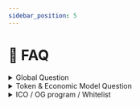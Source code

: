 ```yaml
---
sidebar_position: 5
---
```


# 👷 FAQ

<details>
  <summary>Global Question</summary>
  <details>
    <summary>Noobizes, what is it ?</summary>
    <p>
      Please read the doc{' '}
      <a href="/docs/platform">
        <strong>HERE</strong>
      </a>
    </p>
  </details>
  <details>
    <summary>Why use the blockchain ?</summary>
    <p>
      The blockchain{' '}
      <strong>ensure a decentralization and an immutability</strong> of the
      data, it also allows to obtain a <strong>traceability over time</strong>.
      With <strong>Noobizes</strong> we aim to{' '}
      <strong>bring automatisation to the esport field</strong>, but also a{' '}
      <strong>trustful and secure environment</strong> for gamers.
      <br />
      The <strong>storage in blockchain</strong> then allows to obtain a
      traceability <strong>of the results and the various tournaments</strong>,
      which then establishes a <strong>Track record</strong> allowing to certify
      your victories and defeats. <br />
      This <strong>Track record</strong> would be a sure way to <strong>certify your CV in esport through your entire life</strong>
    </p>
  </details>
  <details>
    <summary>I am a gamer, what can I do on Noobizes ?</summary>
    <p>
      Please read the doc{' '}
      <a href="/docs/platform/what-you-can-do">
        <strong>HERE</strong>
      </a>
    </p>
  </details>
  <details>
    <summary>How can I follow your news ?</summary>
    <p>
      To follow the news of the project, just follow us on our official social
      networks. <br />
      To avoid misinformation and fakesnews it is strongly recommended to take into
      consideration only the information coming from our networks. All our networks
      can be found <a href="https://linktr.ee/Noobizes" target="_blank">
        <strong>HERE</strong>
      </a> or in the footer at the bottom of this website
    </p>
  </details>
  <details>
    <summary>What is the proof of victory ?</summary>
    <p>
      Please read the doc{' '}
      <a href="/docs/platform/proof-of-victory">
        <strong>HERE</strong>
      </a>
    </p>
  </details>
  <details>
    <summary>How do you collect the results of the games ?</summary>
    <p>
      Please read the doc{' '}
      <a href="/docs/platform/proof-of-victory">
        <strong>HERE</strong>
      </a>
    </p>
  </details>
  <details>
    <summary>How can I contact the support ?</summary>
    <p>
      For any request, you can contact our team via the email address :{' '}
      <a href="mailto:contact@noobizes.com" target="_blank">
        <strong>contact@noobizes.com</strong>
      </a>
    </p>
  </details>
</details>
<details>
  <summary>Token & Economic Model Question</summary>
  <details>
    <summary>How does your tokenomic work ?</summary>
    <p>
      Please read the doc about economic model{' '}
      <a href="/docs/tokenomic/economic-model#how-it-works-">
        <strong>HERE</strong>
      </a>
      <br />
      You could then read the doc about tokens{' '}
      <a href="/docs/tokenomic/tokens">
        <strong>HERE</strong>
      </a>
    </p>
  </details>
  <details>
    <summary>How can I buy NBZ token ?</summary>
    <p>
      It's not possible to buy $NBZ right now, stay updated on our social
      networks.
      <br />
      We will deliver an ICO pannel on Q1-Q2 2023
    </p>
  </details>
  <details>
    <summary>What is the difference between $NBZ & $sNBZ ?</summary>
    <p>
      The stable part allows to :
      <ul>
        <li>Onboard gamers by ramp solution (fiat/stable)</li>
        <li>Play challenges against other players/teams</li>
        <li>Participate/create tournament</li>
        <li>Pool betting (futur feature)</li>
        <li>Withdraw to $NBZ or Stablecoin (fiat if possible)</li>
        <li>
          Generate fee to buyback $NBZ for stacking and increase our reserve for
          operations
        </li>
        <li>Avoid exposition to crypto market</li>
      </ul>
      The Utility part allows to :<ul>
        <li>Mint your Member Card (subscription)</li>
        <li>Buy bonus for Member Card</li>
        <li>Buy event ticket</li>
        <li>Secondary market for Trophy</li>
        <li>Participate in governance</li>
        <li>Stake your token for interest rate</li>
        <li>Cash price for custom tournament</li>
        <li>Token burning</li>
      </ul>
    </p>
  </details>
</details>
<details>
  <summary>ICO / OG program / Whitelist</summary>
  <details>
    <summary>What is an ICO ?</summary>
  </details>
  <details>
    <summary>What is OG program ?</summary>
  </details>
  <details>
    <summary>How can I get token before the ICO ?</summary>
  </details>
</details>
